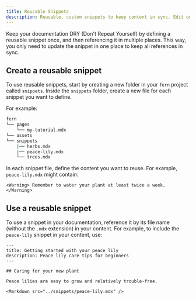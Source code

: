 ```yaml
---
title: Reusable Snippets
description: Reusable, custom snippets to keep content in sync. Edit once, update everywhere.
---
```


Keep your documentation DRY (Don't Repeat Yourself) by defining a reusable snippet once, and then referencing it in multiple places. This way, you only need to update the snippet in one place to keep all references in sync.

## Create a reusable snippet

To use reusable snippets, start by creating a new folder in your `fern` project called `snippets`. Inside the `snippets` folder, create a new file for each snippet you want to define.

For example: 
    
```bash
fern
└── pages
    └── my-tutorial.mdx
└── assets
└── snippets
    |── herbs.mdx  
    |── peace-lily.mdx    
    └── trees.mdx
```

In each snippet file, define the content you want to reuse. For example, `peace-lily.mdx` might contain:

```mdx snippets/peace-lily.mdx
<Warning> Remember to water your plant at least twice a week. </Warning>
```

## Use a reusable snippet

To use a snippet in your documentation, reference it by its file name (without the `.mdx` extension) in your content. For example, to include the `peace-lily` snippet in your content, use:


```mdx pages/my-tutorial.mdx
---
title: Getting started with your peace lily
description: Peace lily care tips for beginners
---

## Caring for your new plant

Peace lilies are easy to grow and relatively trouble-free.

<Markdown src="../snippets/peace-lily.mdx" />
```



